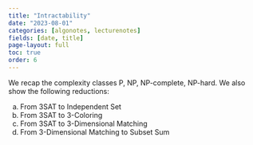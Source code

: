 ```yaml
---
title: "Intractability"
date: "2023-08-01"
categories: [algonotes, lecturenotes]
fields: [date, title]
page-layout: full
toc: true
order: 6
---
```


We recap the complexity classes P, NP, NP-complete, NP-hard. We also show the following reductions:

a) From 3SAT to Independent Set
b) From 3SAT to 3-Coloring
c) From 3SAT to 3-Dimensional Matching
d) From 3-Dimensional Matching to Subset Sum